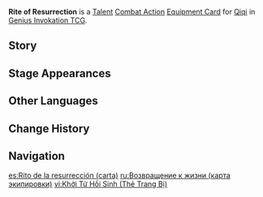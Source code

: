 {{About|the [[Genius Invokation TCG]] Equipment Card|[[Qiqi]]'s Constellation 6|Rite of Resurrection}}
{{Genius Invokation TCG Infobox
|title     = Rite of Resurrection
|id        = 211081
|image     = Rite of Resurrection Equipment Card.png
|type      = Equipment Card
|group     = Talent;Combat Action
|character = Qiqi
|skill     = Adeptus Art: Preserver of Fortune
|effect     = '''Combat Action''': When your active character is '''Qiqi''', equip this card.<br>After Qiqi equips this card, immediately use '''[[Adeptus Art: Preserver of Fortune (Character Card Skill)|Adeptus Art: Preserver of Fortune]]''' once.<br>After your Qiqi, who has this card equipped, uses '''Adeptus Art: Preserver of Fortune''', she revives all your fallen characters and heals them for 2 HP. (Can happen 2 times per match)
|matching  = 4
|energy    = 3
|element   = Cryo
|source1   = Achieve victory within 6 Rounds in [[Genius Invokation TCG/Stage/Qiqi/Friendly Fracas|Friendly Fracas (Qiqi)]]
|source2   = Win with less than 2 characters defeated in [[Genius Invokation TCG/Stage/Qiqi/Friendly Fracas|Friendly Fracas (Qiqi)]]
}}
'''Rite of Resurrection''' is a [[Talent Card|Talent]] [[Combat Action Card|Combat Action]] [[Equipment Card]] for [[Qiqi (Character Card)|Qiqi]] in [[Genius Invokation TCG]].

==Story==
{{Description|"I must... live on..."|title=Qiqi: Rite of Resurrection}}

==Stage Appearances==
{{Genius Invokation TCG Stage Appearances}}

==Other Languages==
{{Other Languages|Transclude=Rite of Resurrection}}

==Change History==
{{Change History|4.0}}

==Navigation==
{{Genius Invokation TCG Navbox|Equipment Card}}

[[es:Rito de la resurrección (carta)]]
[[ru:Возвращение к жизни (карта экипировки)]]
[[vi:Khởi Tử Hồi Sinh (Thẻ Trang Bị)]]